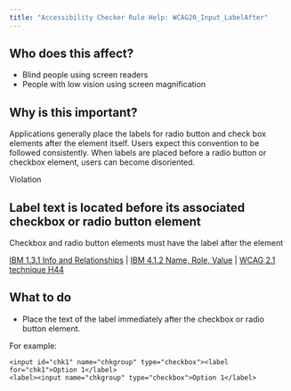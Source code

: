 ```yaml
---
title: "Accessibility Checker Rule Help: WCAG20_Input_LabelAfter"
---
```


<div className="toolHelp">
<Row>
<Column colLg={5} colMd={3} colSm={4} className="toolLeft">

## Who does this affect?

 * Blind people using screen readers
 * People with low vision using screen magnification

## Why is this important?

Applications generally place the labels for radio button and check box elements after the element itself. Users expect this convention to be followed consistently. When labels are placed before a radio button or checkbox element, users can become disoriented.

</Column>
<Column colLg={11} colMd={5} colSm={4} className="toolMain">

<div className="level-violation">
Violation
</div>

## Label text is located before its associated checkbox or radio button element
Checkbox and radio button elements must have the label after the element

[IBM 1.3.1 Info and Relationships](https://www.ibm.com/able/guidelines/ci162/info_and_relationships.html) | [IBM 4.1.2 Name, Role, Value](https://www.ibm.com/able/guidelines/ci162/name_role_value.html) | [WCAG 2.1 technique H44](https://www.w3.org/WAI/WCAG21/Techniques/html/H44)

<div id="elementLocation">
</div>

## What to do

* Place the text of the label immediately after the checkbox or radio button element.

For example:
```
<input id="chk1" name="chkgroup" type="checkbox"><label for="chk1">Option 1</label>
<label><input name="chkgroup" type="checkbox">Option 1</label>
```

</Column>
</Row>
</div>
